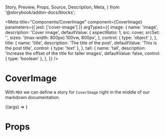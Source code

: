   Story,
  Preview,
  Props,
  Source,
  Description,
  Meta,
} from '@storybook/addon-docs/blocks';

<Meta
  title="Components/CoverImage"
  component={CoverImage}
  parameters={{ jest: ['cover-image'] }}
  argTypes={{
    image: {
      name: 'image',
      description: 'Cover image',
      defaultValue: {
        aspectRatio: 1,
        src: cover,
        srcSet: '',
        sizes: '(max-width: 800px) 100vw, 800px',
      },
      control: { type: 'object' },
    },
    title: {
      name: 'title',
      description: 'The title of the post',
      defaultValue: 'This is the post title',
      control: { type: 'text' },
    },
    tall: {
      name: 'tall',
      description: 'Increase the offset of the title for taller images',
      defaultValue: false,
      control: { type: 'boolean' },
    },
  }}
/>

# CoverImage

With `MDX` we can define a story for `CoverImage` right in the middle of our
markdown documentation.

<Preview>
  <Story
    name="default"
    args={{
      image: {
        aspectRatio: 2,
        src: cover,
        srcSet: '',
        sizes: '(max-width: 800px) 100vw, 800px',
      },
      title: 'This is the post title',
      tall: false,
    }}
  >
    {(args) => <CoverImage {...args} />}
  </Story>
</Preview>

# Props

<Props story="default" />
